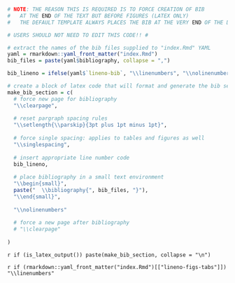 
```r
# NOTE: THE REASON THIS IS REQUIRED IS TO FORCE CREATION OF BIB 
#   AT THE END OF THE TEXT BUT BEFORE FIGURES (LATEX ONLY)
#   THE DEFAULT TEMPLATE ALWAYS PLACES THE BIB AT THE VERY END OF THE DOCUMENT

# USERS SHOULD NOT NEED TO EDIT THIS CODE!! #

# extract the names of the bib files supplied to "index.Rmd" YAML
yaml = rmarkdown::yaml_front_matter("index.Rmd")
bib_files = paste(yaml$bibliography, collapse = ",")

bib_lineno = ifelse(yaml$`lineno-bib`, "\\linenumbers", "\\nolinenumbers")

# create a block of latex code that will format and generate the bib section as desired.
make_bib_section = c(
  # force new page for bibliography
  "\\clearpage",
  
  # reset pargraph spacing rules
  "\\setlength{\\parskip}{3pt plus 1pt minus 1pt}",
  
  # force single spacing: applies to tables and figures as well
  "\\singlespacing",
  
  # insert appropriate line number code
  bib_lineno,
  
  # place bibliography in a small text environment
  "\\begin{small}",
  paste("  \\bibliography{", bib_files, "}"),
  "\\end{small}",
  
  "\\nolinenumbers"
  
  # force a new page after bibliography
  # "\\clearpage"
  
)
```

`r if (is_latex_output()) paste(make_bib_section, collapse = "\n")`

`r if (rmarkdown::yaml_front_matter("index.Rmd")[["lineno-figs-tabs"]]) "\\linenumbers"`

